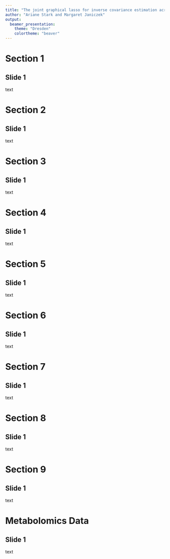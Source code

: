 ```yaml
---
title: "The joint graphical lasso for inverse covariance estimation across multiple classes"
author: "Ariane Stark and Margaret Janiczek"
output: 
  beamer_presentation:
    theme: "Dresden"
    colortheme: "beaver"
---
```



# Section 1

## Slide 1

text


# Section 2

## Slide 1

text


# Section 3

## Slide 1

text

# Section 4

## Slide 1
text


# Section 5

## Slide 1
text


# Section 6

## Slide 1
text


# Section 7

## Slide 1
text

# Section 8

## Slide 1
text

# Section 9

## Slide 1
text

# Metabolomics Data

## Slide 1

text






